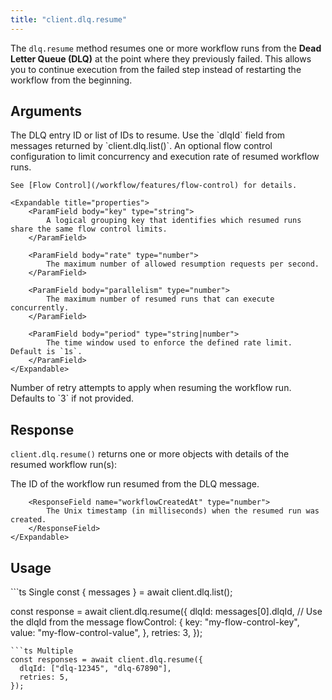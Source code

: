 ```yaml
---
title: "client.dlq.resume"
---
```


The `dlq.resume` method resumes one or more workflow runs from the **Dead Letter Queue (DLQ)** at the point where they previously failed.
This allows you to continue execution from the failed step instead of restarting the workflow from the beginning.

## Arguments

<ParamField body="dlqId" type="string|string[]" required>
    The DLQ entry ID or list of IDs to resume.
    Use the `dlqId` field from messages returned by `client.dlq.list()`.
</ParamField>

<ParamField body="flowControl" type="object" optional>
    An optional flow control configuration to limit concurrency and execution rate
    of resumed workflow runs.

    See [Flow Control](/workflow/features/flow-control) for details.

    <Expandable title="properties">
        <ParamField body="key" type="string">
            A logical grouping key that identifies which resumed runs share the same flow control limits.
        </ParamField>

        <ParamField body="rate" type="number">
            The maximum number of allowed resumption requests per second.
        </ParamField>

        <ParamField body="parallelism" type="number">
            The maximum number of resumed runs that can execute concurrently.
        </ParamField>

        <ParamField body="period" type="string|number">
            The time window used to enforce the defined rate limit. Default is `1s`.
        </ParamField>
    </Expandable>
</ParamField>

<ParamField body="retries" type="number" optional>
    Number of retry attempts to apply when resuming the workflow run.
    Defaults to `3` if not provided.
</ParamField>

## Response

`client.dlq.resume()` returns one or more objects with details of the resumed workflow run(s):

<ResponseField name="workflowRuns" type="object[]">
    <Expandable defaultOpen>
        <ResponseField name="workflowRunId" type="string">
            The ID of the workflow run resumed from the DLQ message.
        </ResponseField>

        <ResponseField name="workflowCreatedAt" type="number">
            The Unix timestamp (in milliseconds) when the resumed run was created.
        </ResponseField>
    </Expandable>
</ResponseField>

## Usage

<CodeGroup>
```ts Single
const { messages } = await client.dlq.list();

const response = await client.dlq.resume({
  dlqId: messages[0].dlqId, // Use the dlqId from the message
  flowControl: {
    key: "my-flow-control-key",
    value: "my-flow-control-value",
  },
  retries: 3,
});

```
```ts Multiple
const responses = await client.dlq.resume({
  dlqId: ["dlq-12345", "dlq-67890"],
  retries: 5,
});
```
</CodeGroup>
